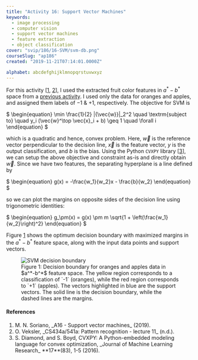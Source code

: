 ```yaml
---
title: "Activity 16: Support Vector Machines"
keywords:
  - image processing
  - computer vision
  - support vector machines
  - feature extraction
  - object classification
cover: "svip/186/16-SVM/svm-db.png"
courseSlug: "ap186"
created: "2019-11-21T07:14:01.0000Z"

alphabet: abcdefghijklmnopqrstuvwxyz
---
```



For this activity [[1](#Soriano2019), [2](#Veksler)], I used the extracted fruit color features in $a^*-b^*$ space from
a [previous activity](/svip/ap186/feature-extract). I used only the data for oranges and apples, and assigned them
labels of $-1$ \& $+1$, respectively. The objective for SVM is

<span id="eq-objective" class="mx-auto">
$
\begin{equation}
  \min \frac{1}{2} |{\vec{w}}|_2^2 \quad \textrm{subject to} \quad y_i (\vec{w}^\top \vec{x}_i + b) \geq 1 \quad \forall i
\end{equation}
$
</span>

which is a quadratic and hence, convex problem. Here, $\vec{w}$ is the reference vector perpendicular to the decision
line, $\vec{x}$ is the feature vector, $y$ is the output classification, and $b$ is the bias. Using the Python `CVXPY`
library [[3](#Diamond2016)], we can setup the above objective and constraint as-is and directly obtain $\vec{w}$. Since
we have two features, the separating hyperplane is a line defined by

<span id="eq-objective" class="mx-auto">
$
\begin{equation}
  g(x) = -\frac{w_1}{w_2}x - \frac{b}{w_2}
\end{equation}
$
</span>

so we can plot the margins on opposite sides of the decision line using trigonometric identities:

<span id="eq-objective" class="mx-auto">
$
\begin{equation}
  g_\pm(x) = g(x) \pm m \sqrt{1 + \left(\frac{w_1}{w_2}\right)^2}
  \end{equation}
$
</span>

Figure&nbsp;[1](#fig-svm-db) shows the optimum decision boundary with maximized margins in the $a^*-b^*$ feature space,
along with the input data points and support vectors.

<figure id="fig-svm-db" class="container">
  <img
    src={buildCldUrl("svip/186/16-SVM/svm-db.png")}
    alt="SVM decision boundary"
    class="mx-auto"
  />
  <figcaption class="text-center">
    Figure 1: Decision boundary for oranges and apples data in $a^*-b^*$ feature space. The yellow region corresponds to
    a classification of `-1` (oranges), while the red region corresponds to `+1` (apples). The vectors highlighted in
    blue are the support vectors. The solid line is the decision boundary, while the dashed lines are the margins.
  </figcaption>
</figure>

#### References

<ol className="reference">
  <li id="Soriano2019">M. N. Soriano, _A16 - Support vector machines_ (2019).</li>
  <li id="Veksler">O. Veksler, _CS434a/541a: Pattern recognition - lecture 11_ (n.d.).</li>
  <li id="Diamond2016">
    S. Diamond, and S. Boyd, CVXPY: A Python-embedded modeling language for convex optimization,
    _Journal of Machine Learning Research_ **17**(83), 1-5 (2016).
  </li>
</ol>
